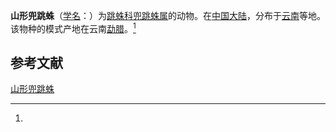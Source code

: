 {{Speciesbox
| name = 山形兜跳蛛
| status = 
| status_system = 
| image = 
| genus = Ptocasius
| species = montiformis
| authority = (Song, 1991)<ref name='id14850'>{{cite web| url =http://www.bioinfo.cn/db05/BjdwSpecies.php?action=view&id=14850| title =山形兜跳蛛| work =《中国动物物种编目数据库》| publisher =中国科学院微生物研究所| author =中国科学院动物研究所| accessdate =2009-04-28| deadurl =yes| archiveurl =https://web.archive.org/web/20160305090754/http://www.bioinfo.cn/db05/BjdwSpecies.php?action=view&id=14850| archivedate =2016-03-05}}</ref>
}}

'''山形兜跳蛛'''（[[学名|学名]]：{{lang|la|''Ptocasius montiformis''}}）为[[跳蛛科|跳蛛科]][[兜跳蛛属|兜跳蛛属]]的动物。在[[中国大陆|中国大陆]]，分布于[[云南|云南]]等地。该物种的模式产地在云南[[勐腊|勐腊]]。<ref name='id14850'/>

== 参考文献 ==
{{reflist}}

{{Wikispecies|Ptocasius montiformis}}
{{Taxonbar|from=Q1906018}}

[[Category:兜跳蛛属|山形兜跳蛛]]


{{蜘蛛小作品}}